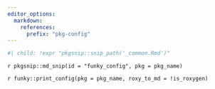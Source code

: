 ```yaml
---
editor_options:
  markdown:
    references:
      prefix: "pkg-config"
---
```


```r
#| child: !expr "pkgsnip::snip_path('_common.Rmd')"
```

`r pkgsnip::md_snip(id = "funky_config", pkg = pkg_name)`

::: table-wide
`r funky::print_config(pkg = pkg_name, roxy_to_md = !is_roxygen)`
:::
